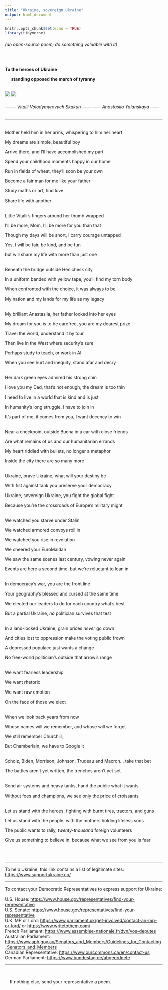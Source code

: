 ```yaml
---
title: "Ukraine, sovereign Ukraine"
output: html_document
---
```


```r
knitr::opts_chunk$set(echo = TRUE)
library(tidyverse)
```

###### (an open-source poem; do something valuable with it)
<br/>

**To the heroes of Ukraine**

|      **standing opposed the march of tyranny**



<br/>
![](www/skakun.png)
![](www/yalanskaya.png)

###### --------  Vitalii Volodymyrovych Skakun  ------  ------  Anastasiia Yalanskaya  ------



***

<br/>
Mother held him in her arms, whispering to him her heart

My dreams are simple, beautiful boy

Arrive there, and I’ll have accomplished my part

Spend your childhood moments happy in our home

Run in fields of wheat, they’ll soon be your own

Become a fair man for me like your father

Study maths or art, find love

Share life with another


<br/>
Little Vitalii’s fingers around her thumb wrapped 

I’ll be more, Mom, I’ll be more for you than that 

Though my days will be short, I carry courage untapped

Yes, I will be fair, be kind, and be fun

but will share my life with more than just one


<br/>
Beneath the bridge outside Henichesk city

In a uniform banded with yellow tape, you’ll find my torn body

When confronted with the choice, it was always to be

My nation and my lands for my life as my legacy


<br/>
My brilliant Anastasiia, her father looked into her eyes

My dream for you is to be carefree, you are my dearest prize

Travel the world, understand it by tour

Then live in the West where security’s sure

Perhaps study to teach, or work in AI

When you see hurt and inequity, stand afar and decry


<br/>
Her dark green eyes admired his strong chin

I love you my Dad, that’s not enough, the dream is too thin

I need to live in a world that is kind and is just

In humanity’s long struggle, I have to join in

It’s part of me, it comes from you, I want decency to win


<br/>
Near a checkpoint outside Bucha in a car with close friends

Are what remains of us and our humanitarian errands

My heart riddled with bullets, no longer a metaphor

Inside the city there are so many more


<br/>
Ukraine, brave Ukraine, what will your destiny be

With fist against tank you preserve your democracy 

Ukraine, sovereign Ukraine, you fight the global fight

Because you’re the crossroads of Europe’s military might


<br/>
We watched you starve under Stalin

We watched armored convoys roll in

We watched you rise in revolution

We cheered your EuroMaidan

We saw the same scenes last century, vowing never again

Events are here a second time, but we’re reluctant to lean in


<br/>
In democracy’s war, you are the front line

Your geography’s blessed and cursed at the same time

We elected our leaders to do for each country what’s best

But a partial Ukraine, *no* politician survives that test


<br/>
In a land-locked Ukraine, grain prices *never* go down

And cities lost to oppression make the voting public frown

A depressed populace just wants a change

No free-world politician's outside that arrow’s range


<br/>
We want fearless leadership

We want rhetoric

We want raw emotion 

On the face of those we elect


<br/>
When we look back years from now

Whose names will we remember, and whose will we forget

We still remember Churchill, 

But Chamberlain, we have to Google it


<br/>
Scholz, Biden, Morrison, Johnson, Trudeau and Macron... take that bet

The battles aren’t yet written, the trenches aren’t yet set


<br/>
Send air systems and heavy tanks, hand the public what it wants

Without foes and champions, we see only the price of croissants


<br/>
Let us stand with the heroes, fighting with burnt tires, tractors, and guns

Let us stand with the people, with the mothers holding lifeless sons

The public wants to rally, *twenty-thousand* foreign volunteers

Give us something to believe in, because what we see from you is fear


<br/>
<br/>

***


To help Ukraine, this link contains a list of legitimate sites: 
<https://www.supportukraine.co/>

***

To contact your Democratic Representatives to express support for Ukraine:

| U.S. House: <https://www.house.gov/representatives/find-your-representative>
| U.S. Senate: <https://www.house.gov/representatives/find-your-representative>
| U.K. MP or Lord: <https://www.parliament.uk/get-involved/contact-an-mp-or-lord/> or <https://www.writetothem.com/>
| French Parliament: <https://www.assemblee-nationale.fr/dyn/vos-deputes>
| Australian Parliament: <https://www.aph.gov.au/Senators_and_Members/Guidelines_for_Contacting_Senators_and_Members>
| Canadian Representative: <https://www.ourcommons.ca/en/contact-us>
| German Parliament: <https://www.bundestag.de/abgeordnete>

***

<br/>

|     If nothing else, send your representative a poem.

<br/>
<br/>

